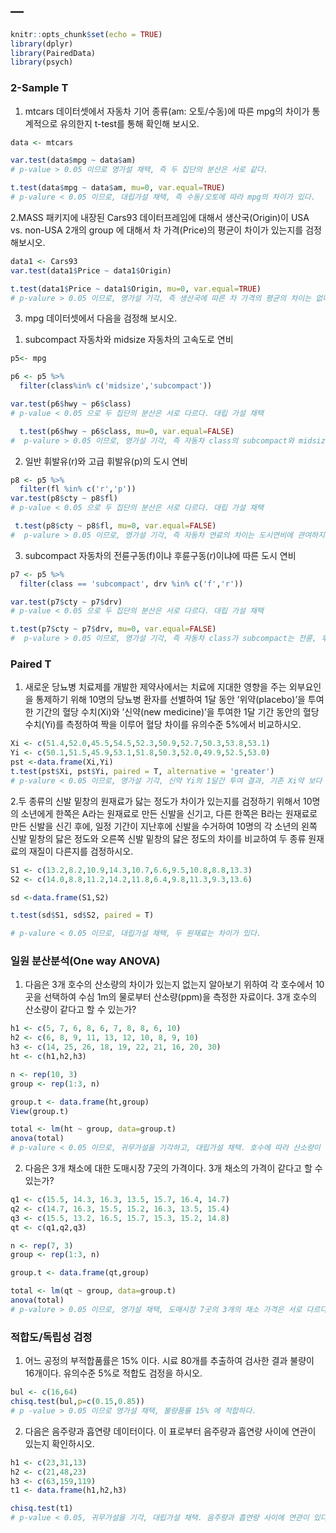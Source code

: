---
---

```r
knitr::opts_chunk$set(echo = TRUE)
library(dplyr)
library(PairedData)
library(psych)
```

### 2-Sample T

1. mtcars 데이터셋에서 자동차 기어 종류(am: 오토/수동)에 따른 mpg의 차이가 통계적으로 유의한지 t-test를 통해 확인해 보시오.


```r
data <- mtcars

var.test(data$mpg ~ data$am)
# p-value > 0.05 이므로 영가설 채택, 즉 두 집단의 분산은 서로 같다.
``` 
```r
t.test(data$mpg ~ data$am, mu=0, var.equal=TRUE)
# p-valure < 0.05 이므로, 대립가설 채택, 즉 수동/오토에 따라 mpg의 차이가 있다. 
```


2.MASS 패키지에 내장된 Cars93 데이터프레임에 대해서 생산국(Origin)이 USA vs. non-USA 2개의 group 에 대해서 차 가격(Price)의 평균이 차이가 있는지를 검정해보시오.

```r
data1 <- Cars93
var.test(data1$Price ~ data1$Origin)

```
```r
t.test(data1$Price ~ data1$Origin, mu=0, var.equal=TRUE)
# p-valure > 0.05 이므로, 영가설 기각, 즉 생산국에 따른 차 가격의 평균의 차이는 없다.
```


3. mpg 데이터셋에서 다음을 검정해 보시오.
 1) subcompact 자동차와 midsize 자동차의 고속도로 연비
```r
p5<- mpg

p6 <- p5 %>%
  filter(class%in% c('midsize','subcompact'))

var.test(p6$hwy ~ p6$class)
# p-value < 0.05 으로 두 집단의 분산은 서로 다르다. 대립 가설 채택
```

```r
  t.test(p6$hwy ~ p6$class, mu=0, var.equal=FALSE)
#  p-valure > 0.05 이므로, 영가설 기각, 즉 자동차 class의 subcompact와 midsize에 따라 고속도로의 연비는 크게 변하지 않는다.
```

 2) 일반 휘발유(r)와 고급 휘발유(p)의 도시 연비
```r
p8 <- p5 %>%
  filter(fl %in% c('r','p'))
var.test(p8$cty ~ p8$fl)
# p-value < 0.05 으로 두 집단의 분산은 서로 다르다. 대립 가설 채택
```


```r
 t.test(p8$cty ~ p8$fl, mu=0, var.equal=FALSE)
#  p-valure > 0.05 이므로, 영가설 기각, 즉 자동차 연료의 차이는 도시연비에 관여하지 않는다.
```


 3) subcompact 자동차의 전륜구동(f)이냐 후륜구동(r)이냐에 따른 도시 연비
```r
p7 <- p5 %>%
  filter(class == 'subcompact', drv %in% c('f','r'))

var.test(p7$cty ~ p7$drv)
# p-value < 0.05 으로 두 집단의 분산은 서로 다르다. 대립 가설 채택
```

```r
t.test(p7$cty ~ p7$drv, mu=0, var.equal=FALSE)
#  p-valure > 0.05 이므로, 영가설 기각, 즉 자동차 class가 subcompact는 전륜, 후륜 구조에 따라 도시연비는 달라진다 
```





### Paired T

1. 새로운 당뇨병 치료제를 개발한 제약사에서는 치료에 지대한 영향을 주는 외부요인을 통제하기 위해 10명의 당뇨병 환자를 선별하여 1달 동안 '위약(placebo)'을 투여한 기간의 혈당 수치(Xi)와 '신약(new medicine)'을 투여한 1달 기간 동안의 혈당 수치(Yi)를 측정하여 짝을 이루어 혈당 차이를 유의수준 5%에서 비교하시오.


```r
Xi <- c(51.4,52.0,45.5,54.5,52.3,50.9,52.7,50.3,53.8,53.1)
Yi <- c(50.1,51.5,45.9,53.1,51.8,50.3,52.0,49.9,52.5,53.0)
pst <-data.frame(Xi,Yi)
t.test(pst$Xi, pst$Yi, paired = T, alternative = 'greater')
# p-valure < 0.05 이므로, 영가설 기각, 신약 Yi의 1달간 투여 결과, 기존 Xi약 보다 혈당수치를 감소시킨다.
```


2.두 종류의 신발 밑창의 원재료가 닳는 정도가 차이가 있는지를 검정하기 위해서 10명의 소년에게 한쪽은 A라는 원재료로 만든 신발을 신기고, 다른 한쪽은 B라는 원재료로 만든 신발을 신긴 후에, 일정 기간이 지난후에 신발을 수거하여 10명의 각 소년의 왼쪽 신발 밑창의 닳은 정도와 오른쪽 신발 밑창의 닳은 정도의 차이를 비교하여 두 종류 원재료의 재질이 다른지를 검정하시오.


```r
S1 <- c(13.2,8.2,10.9,14.3,10.7,6.6,9.5,10.8,8.8,13.3)
S2 <- c(14.0,8.8,11.2,14.2,11.8,6.4,9.8,11.3,9.3,13.6)

sd <-data.frame(S1,S2)

t.test(sd$S1, sd$S2, paired = T)

# p-valure < 0.05 이므로, 대립가설 채택, 두 원재료는 차이가 있다. 

```


### 일원 분산분석(One way ANOVA)

1. 다음은 3개 호수의 산소량의 차이가 있는지 없는지 알아보기 위하여 각 호수에서 10곳을 선택하여 수심 1m의 물로부터 산소량(ppm)을 측정한 자료이다. 3개 호수의 산소량이 같다고 할 수 있는가?


```r
h1 <- c(5, 7, 6, 8, 6, 7, 8, 8, 6, 10)
h2 <- c(6, 8, 9, 11, 13, 12, 10, 8, 9, 10)
h3 <- c(14, 25, 26, 18, 19, 22, 21, 16, 20, 30)
ht <- c(h1,h2,h3)

n <- rep(10, 3)
group <- rep(1:3, n)

group.t <- data.frame(ht,group)
View(group.t)

total <- lm(ht ~ group, data=group.t)
anova(total)
# p-valure < 0.05 이므로, 귀무가설을 기각하고, 대립가설 채택. 호수에 따라 산소량이 같다.
```


2. 다음은 3개 채소에 대한 도매시장 7곳의 가격이다. 3개 채소의 가격이 같다고 할 수 있는가?

```r
q1 <- c(15.5, 14.3, 16.3, 13.5, 15.7, 16.4, 14.7)
q2 <- c(14.7, 16.3, 15.5, 15.2, 16.3, 13.5, 15.4)
q3 <- c(15.5, 13.2, 16.5, 15.7, 15.3, 15.2, 14.8)
qt <- c(q1,q2,q3)

n <- rep(7, 3)
group <- rep(1:3, n)

group.t <- data.frame(qt,group)

total <- lm(qt ~ group, data=group.t)
anova(total)
# p-valure > 0.05 이므로, 영가설 채택, 도매시장 7곳의 3개의 채소 가격은 서로 다르다.
```


### 적합도/독립성 검정

1. 어느 공정의 부적합품률은 15% 이다. 시료 80개를 추출하여 검사한 결과 불량이 16개이다. 유의수준 5%로 적합도 검정을 하시오.


```r
bul <- c(16,64)
chisq.test(bul,p=c(0.15,0.85))
# p -value > 0.05 이므로 영가설 채택, 불량품률 15% 에 적합하다.
```



2. 다음은 음주량과 흡연량 데이터이다. 이 표로부터 음주량과 흡연량 사이에 연관이 있는지 확인하시오.

```r
h1 <- c(23,31,13)
h2 <- c(21,48,23)
h3 <- c(63,159,119)
t1 <- data.frame(h1,h2,h3)

chisq.test(t1)
# p-value < 0.05, 귀무가설을 기각, 대립가설 채택. 음주량과 흡연량 사이에 연관이 있다.
```

